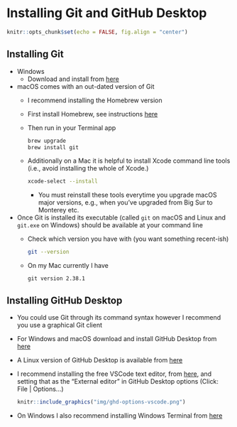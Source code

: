 # Installing Git and GitHub Desktop

```r
knitr::opts_chunk$set(echo = FALSE, fig.align = "center")
```

## Installing Git

- Windows
  - Download and install from [here](https://git-scm.com/download/win)
- macOS comes with an out-dated version of Git
  - I recommend installing the Homebrew version 
  - First install Homebrew, see instructions [here](https://brew.sh/)
  - Then run in your Terminal app  
    ```bash
    brew upgrade
    brew install git
    ```  
  - Additionally on a Mac it is helpful to install Xcode command line tools (i.e., avoid installing the whole of Xcode.)    
    ```bash
    xcode-select --install
    ```  
    - You must reinstall these tools everytime you upgrade macOS major versions, e.g., when you've upgraded from Big Sur to Monterey etc.
- Once Git is installed its executable (called `git` on macOS and Linux and `git.exe` on Windows) should be available at your command line
  - Check which version you have with (you want something recent-ish)  
    ```bash
    git --version
    ```  
  - On my Mac currently I have  
    ```
    git version 2.38.1
    ```  

## Installing GitHub Desktop

- You could use Git through its command syntax however I recommend you use a graphical Git client
- For Windows and macOS download and install GitHub Desktop from [here](https://desktop.github.com/)
- A Linux version of GitHub Desktop is available from [here](https://github.com/shiftkey/desktop/)
- I recommend installing the free VSCode text editor, from [here](https://code.visualstudio.com/), and setting that as the "External editor" in GitHub Desktop options (Click: File | Options...)  
  ```r
  knitr::include_graphics("img/ghd-options-vscode.png")
  ```  
- On Windows I also recommend installing Windows Terminal from [here](https://www.microsoft.com/store/productId/9N0DX20HK701)
